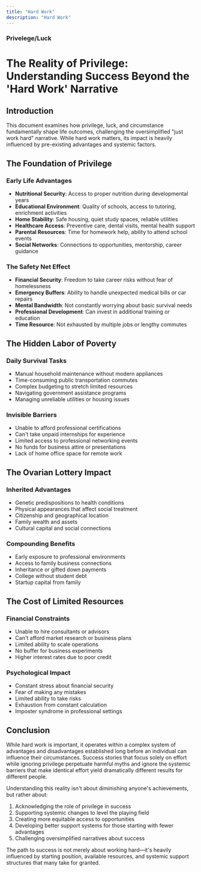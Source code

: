 ```yaml
---
title: "Hard Work"
description: "Hard Work"
---
```


### Privelege/Luck

# The Reality of Privilege: Understanding Success Beyond the 'Hard Work' Narrative

## Introduction
This document examines how privilege, luck, and circumstance fundamentally shape life outcomes, challenging the oversimplified "just work hard" narrative. While hard work matters, its impact is heavily influenced by pre-existing advantages and systemic factors.

## The Foundation of Privilege

### Early Life Advantages
- **Nutritional Security**: Access to proper nutrition during developmental years
- **Educational Environment**: Quality of schools, access to tutoring, enrichment activities
- **Home Stability**: Safe housing, quiet study spaces, reliable utilities
- **Healthcare Access**: Preventive care, dental visits, mental health support
- **Parental Resources**: Time for homework help, ability to attend school events
- **Social Networks**: Connections to opportunities, mentorship, career guidance

### The Safety Net Effect
- **Financial Security**: Freedom to take career risks without fear of homelessness
- **Emergency Buffers**: Ability to handle unexpected medical bills or car repairs
- **Mental Bandwidth**: Not constantly worrying about basic survival needs
- **Professional Development**: Can invest in additional training or education
- **Time Resource**: Not exhausted by multiple jobs or lengthy commutes

## The Hidden Labor of Poverty

### Daily Survival Tasks
- Manual household maintenance without modern appliances
- Time-consuming public transportation commutes
- Complex budgeting to stretch limited resources
- Navigating government assistance programs
- Managing unreliable utilities or housing issues

### Invisible Barriers
- Unable to afford professional certifications
- Can't take unpaid internships for experience
- Limited access to professional networking events
- No funds for business attire or presentations
- Lack of home office space for remote work

## The Ovarian Lottery Impact

### Inherited Advantages
- Genetic predispositions to health conditions
- Physical appearances that affect social treatment
- Citizenship and geographical location
- Family wealth and assets
- Cultural capital and social connections

### Compounding Benefits
- Early exposure to professional environments
- Access to family business connections
- Inheritance or gifted down payments
- College without student debt
- Startup capital from family

## The Cost of Limited Resources

### Financial Constraints
- Unable to hire consultants or advisors
- Can't afford market research or business plans
- Limited ability to scale operations
- No buffer for business experiments
- Higher interest rates due to poor credit

### Psychological Impact
- Constant stress about financial security
- Fear of making any mistakes
- Limited ability to take risks
- Exhaustion from constant calculation
- Imposter syndrome in professional settings

## Conclusion
While hard work is important, it operates within a complex system of advantages and disadvantages established long before an individual can influence their circumstances. Success stories that focus solely on effort while ignoring privilege perpetuate harmful myths and ignore the systemic barriers that make identical effort yield dramatically different results for different people.

Understanding this reality isn't about diminishing anyone's achievements, but rather about:
1. Acknowledging the role of privilege in success
2. Supporting systemic changes to level the playing field
3. Creating more equitable access to opportunities
4. Developing better support systems for those starting with fewer advantages
5. Challenging oversimplified narratives about success

The path to success is not merely about working hard—it's heavily influenced by starting position, available resources, and systemic support structures that many take for granted.